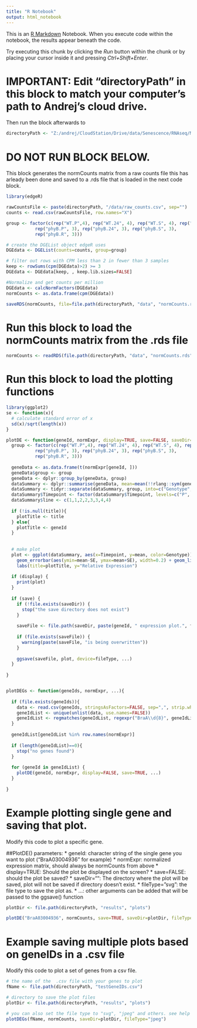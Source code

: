 ```yaml
---
title: "R Notebook"
output: html_notebook
---
```


This is an [R Markdown](http://rmarkdown.rstudio.com) Notebook. When you execute code within the notebook, the results appear beneath the code. 

Try executing this chunk by clicking the *Run* button within the chunk or by placing your cursor inside it and pressing *Ctrl+Shift+Enter*. 

# IMPORTANT: Edit "directoryPath" in this block to match your computer's path to Andrej's cloud drive.

Then run the block afterwards to 

```r
directoryPath <- "Z:/andrej/CloudStation/Drive/data/Senescence/RNAseq/Morgans R analysis"

```


# DO NOT RUN BLOCK BELOW. 

This block generates the normCounts matrix from a raw counts file this has 
arleady been done and saved to a .rds file that is loaded in the next code block.

```r
library(edgeR)

rawCountsFile <- paste(directoryPath, "/data/raw_counts.csv", sep="")
counts <- read.csv(rawCountsFile, row.names="X")

group <- factor(c(rep("WT.P",4), rep("WT.24", 4), rep("WT.S", 4), rep("WT.R", 4),
           rep("phyB.P", 3), rep("phyB.24", 3), rep("phyB.S", 3), 
           rep("phyB.R", 3)))

# create the DGEList object edgeR uses
DGEdata <- DGEList(counts=counts, group=group)

# filter out rows with CPM less than 2 in fewer than 3 samples
keep <- rowSums(cpm(DGEdata)>2) >= 3
DGEdata <- DGEdata[keep, , keep.lib.sizes=FALSE]

#Normalize and get counts per million
DGEdata <- calcNormFactors(DGEdata)
normCounts <- as.data.frame(cpm(DGEdata))

saveRDS(normCounts, file=file.path(directoryPath, "data", "normCounts.rds"))

```


# Run this block to load the normCounts matrix from the .rds file

```r
normCounts <- readRDS(file.path(directoryPath, "data", "normCounts.rds"))
```

# Run this block to load the plotting functions

```r

library(ggplot2)
se <- function(x){
  # calculate standard error of x
  sd(x)/sqrt(length(x))
} 

plotDE <- function(geneId, normExpr, display=TRUE, save=FALSE, saveDir="", fileType="svg", title=NULL, ...){
  group <- factor(c(rep("WT.P",4), rep("WT.24", 4), rep("WT.S", 4), rep("WT.R", 4),
           rep("phyB.P", 3), rep("phyB.24", 3), rep("phyB.S", 3), 
           rep("phyB.R", 3)))
  
  geneData <- as.data.frame(t(normExpr[geneId, ]))
  geneData$group <- group
  geneData <- dplyr::group_by(geneData, group)
  dataSummary <- dplyr::summarise(geneData, mean=mean(!!rlang::sym(geneId)), SE=se(!!rlang::sym(geneId)))
  dataSummary <- tidyr::separate(dataSummary, group, into=c("Genotype", "Timepoint"), sep="[.]", remove=FALSE)
  dataSummary$Timepoint <- factor(dataSummary$Timepoint, levels=c("P", "24", "S", "R"))
  dataSummary$line <- c(1,1,2,2,3,3,4,4)
  
  if (!is.null(title)){
    plotTitle <- title
  } else{
    plotTitle <- geneId
  }
  
  
  # make plot
  plot <- ggplot(dataSummary, aes(x=Timepoint, y=mean, color=Genotype)) + geom_point(size=2) + 
    geom_errorbar(aes(ymin=mean-SE, ymax=mean+SE), width=0.2) + geom_line(aes(group=line)) + 
    labs(title=plotTitle, y="Relative Expression")
  
  if (display) {
    print(plot)
  }
  
  if (save) {
    if (!file.exists(saveDir)) {
      stop("the save directory does not exist")
    }
    
    saveFile <- file.path(saveDir, paste(geneId, " expression plot.", fileType, sep=""))
    
    if (file.exists(saveFile)) {
      warning(paste(saveFile, "is being overwritten"))
    }
    
    ggsave(saveFile, plot, device=fileType, ...)
  }
  
}


plotDEGs <- function(geneIds, normExpr, ...){
  
  if (file.exists(geneIds)){
    data <- read.csv(geneIds, stringsAsFactors=FALSE, sep=",", strip.white=TRUE, header=FALSE)
    geneIdList <- unique(unlist(data, use.names=FALSE))
    geneIdList <- regmatches(geneIdList, regexpr("BraA\\d{8}", geneIdList))    
  } 
  
  geneIdList[geneIdList %in% row.names(normExpr)]  
    
  if (length(geneIdList)==0){
    stop("no genes found")
  }
  
  for (geneId in geneIdList) {
    plotDE(geneId, normExpr, display=FALSE, save=TRUE, ...)
  }
  
}

```


# Example plotting single gene and saving that plot.

Modify this code to plot a specific gene.

##PlotDE() parameters:
* geneId: character string of the single gene you want to plot ("BraA03004936" for example)
* normExpr: normalized expression matrix, should always be normCounts from above
* display=TRUE: Should the plot be displayed on the screen?
* save=FALSE: should the plot be saved?
* saveDir="":  The directory where the plot will be saved, plot will not be saved if directory doesn't exist.
* fileType="svg": the file type to save the plot as. 
* ...: other arguments can be added that will be passed to the ggsave() function

```r
plotDir <- file.path(directoryPath, "results", "plots")

plotDE("BraA03004936", normCounts, save=TRUE, saveDir=plotDir, fileType="jpeg")

```



# Example saving multiple plots based on geneIDs in a .csv file

Modify this code to plot a set of genes from a csv file. 

```r
# the name of the  .csv file with your genes to plot
fName <- file.path(directoryPath, "testGeneIDs.csv")

# directory to save the plot files
plotDir <- file.path(directoryPath, "results", "plots")

# you can also set the file type to "svg", "jpeg" and others. see help page for ggsave.
plotDEGs(fName, normCounts, saveDir=plotDir, fileType="jpeg")

```



